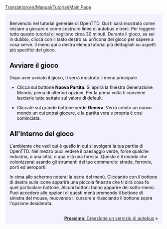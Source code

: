 [[Translation:en/Manual/Tutorial/Main Page]]

{{en/Tabs|5|1
|it/Manuale/Tutorial/Tutorial|1. Inizio<!--
-->|it/Manuale/Tutorial/Autobus|2. Autobus<!--
-->|it/Manuale/Tutorial/Treni|3. Treni<!--
-->|it/Manuale/Tutorial/Aeroplani|4. Aeroplani<!--
-->|it/Manuale/Tutorial/Conclusioni|5. Conclusioni}}
<div style="padding:.5em 1em 1em 1em; border-top:none; background-color:#f1f2fe; color:#000;">
{{it/Manuale/Tutorial/MenuT}}
Benvenuto nel tutorial generale di OpenTTD. Qui ti sarà mostrato come iniziare a giocare e come costruire linee di autobus e treni.  Per leggere tutto questo tutorial ci vogliono circa 30 minuti. Durante il gioco, se sei in dubbio, clicca con il tasto destro su un'icona del gioco per sapere a cosa serve.  Il menù qui a destra elenca tutorial più dettagliati su aspetti più specifici del gioco.

==Avviare il gioco==
{{en/Phototable|[[File:it/Manual/Intro screen.png|Main menu]]|Menù principale di OpenTTD|center}}
Dopo aver avviato il gioco, ti verrà mostrato il menù principale.

*Clicca sul bottone  '''Nuova Partita'''. Si aprirà la finestra Generazione Mondo, piena di ulteriori opzioni.  Per la prima volta ti conviene lasciarle tutte settate sul valore di default.
{{en/Phototable|[[File:it/Manual/Tutorial/GenerazioneMondo s.png|World Generation dialog]]|La finestra Generazione Mondo.  Le quattro immagini nella parte superiore ti consentono di cambiare il clima. Lasceremo le impostazioni di default per questa introduzione.|center}}

*Cliccate sul grande bottone verde '''Genera'''. Verrà creato un nuovo mondo un cui potrai giocare, e la partita vera e propria è cosi cominciata.

==All'interno del gioco==
{{en/Phototable|[[File:en/Manual/Tutorial/Aftergamestart.png|after the start]]|Una partita appena cominciata.|right}}
L'ambiente che vedi qui è quello in cui si svolgerà la tua partita di OpenTTD. Nel mezzo puoi vedere il paesaggio verde, forse qualche industria, o una città, o qua e là una foresta.  Questo è il mondo che colonizzerai usando gli strumenti del tuo commercio: strade, ferrovie, porti ed aeroporti.

In cima allo schermo noterai la barra del menù. Cliccando con il bottone di destra sulle icone apparirà una piccola finestra che ti dirà cosa fa quel particolare bottone. Alcuni bottoni fanno apparire dei sotto-menù. Puoi accedere alle opzioni di questi menù premendo il bottone di sinistra del mouse, muovendo il cursore e rilasciando il bottone sopra l'opzione desiderata.

<br style="clear:both;">
<span style="float: right">[[it/Manuale/Tutorial/Autobus|'''Prossimo''': Creazione un servizio di autobus]] &raquo;</span>
</div>